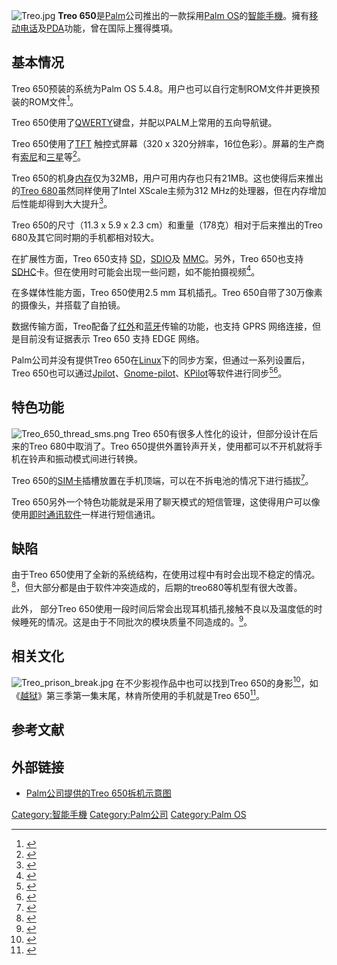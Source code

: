 {{Information appliance
| name         = Treo 650
| image        = Treo.svg
| manufacturer = [[Palm|Palm]]
| type         = [[智能手机|智能手机]]
| connectivity = [[GSM|GSM]] / [[GPRS|GPRS]] / [[EDGE|EDGE]], [[CDMA|CDMA]], [[蓝牙|蓝牙]], [[红外|红外]]
| lifespan     = 2004年11月起
| media        = [[MMC卡|MMC卡]], [[SD卡|SD卡]]
| os           = [[Palm_OS|Palm OS]] 5.4.8
| camera       = 30万像素
| input        = [[键盘|键盘]], [[触摸屏|触摸屏]]
| power        = [[电池|电池]]
| processor    = Intel PXA270
| display      = 2.5英寸 320x320像素 16位[[TFT|TFT]] 触控式[[液晶屏|液晶屏]]
| touchpad     = WM9712 AC'97 digitizer
}}
[[File:Treo.jpg|thumb]]
'''Treo 650'''是[[Palm|Palm]]公司推出的一款採用[[Palm_OS|Palm OS]]的[[智能手機|智能手機]]。擁有[[移动电话|移动电话]]及[[PDA|PDA]]功能，曾在国际上獲得獎項。

== 基本情况 ==
Treo 650预装的系统为Palm OS 5.4.8。用户也可以自行定制ROM文件并更换预装的ROM文件<ref>{{cite web |url=http://www.powerdigi.com/read/art777_0.html |title=回味经典 Palm Treo650刷机及应用 |accessdate=2008-03-22 |language=zh-hans |deadurl=yes |archiveurl=https://web.archive.org/web/20080329072408/http://www.powerdigi.com/read/art777_0.html |archivedate=2008-03-29 }}</ref>。

Treo 650使用了[[QWERTY|QWERTY]]键盘，并配以PALM上常用的五向导航键。

Treo 650使用了[[TFT|TFT]] 触控式屏幕（320 x 320分辨率，16位色彩）。屏幕的生产商有[[索尼|索尼]]和[[三星電子|三星]]等<ref>{{cite web |url=http://www.hi-pda.com/forum/viewthread.php?tid=399819 |title=图示PLAM650的LCD的品牌区分 |accessdate=2008-03-22 |date=2008-03-05 |publisher=Hi!PDA |language=zh-hans |archive-date=2008-03-07 |archive-url=https://web.archive.org/web/20080307010255/http://www.hi-pda.com/forum/viewthread.php?tid=399819 |dead-url=no }}</ref>。

Treo 650的机身[[内存|内存]]仅为32MB，用户可用内存也只有21MB。这也使得后来推出的[[Treo_680|Treo 680]]虽然同样使用了Intel XScale主频为312 MHz的处理器，但在内存增加后性能却得到大大提升<ref>{{cite web |url=http://mobile.163.com/07/0330/14/3ARCOOQA001117A5_4.html |title=Palm之王 Treo智能680/650对比评测 |accessdate=2008-03-22 |date=2007-03-30 |publisher=网易 |language=zh-hans |archive-url=https://web.archive.org/web/20190218052726/http://mobile.163.com/07/0330/14/3ARCOOQA001117A5_4.html |archive-date=2019-02-18 |dead-url=yes }}</ref>。

Treo 650的尺寸（11.3 x 5.9 x 2.3 cm）和重量（178克）相对于后来推出的Treo 680及其它同时期的手机都相对较大。

在扩展性方面，Treo 650支持 [[SD卡|SD]]，[[SDIO|SDIO]]及 [[MMC|MMC]]。另外，Treo 650也支持[[SDHC|SDHC]]卡。但在使用时可能会出现一些问题，如不能拍摄视频<ref>{{cite web |url=http://www.hi-pda.com/forum/viewthread.php?tid=399803 |title=TREO650使用SDHC卡的兄弟，你们的视频拍摄能正常使用吗？ |accessdate=2008-03-22 |date=2008-03-05 |publisher=Hi!PDA |language=zh-hans |archive-date=2008-03-07 |archive-url=https://web.archive.org/web/20080307010222/http://www.hi-pda.com/forum/viewthread.php?tid=399803 |dead-url=no }}</ref>。

在多媒体性能方面，Treo 650使用2.5 mm 耳机插孔。Treo 650自带了30万像素的摄像头，并搭载了自拍镜。

数据传输方面，Treo配备了[[红外|红外]]和[[蓝牙|蓝牙]]传输的功能，也支持 GPRS 网络连接，但是目前没有证据表示 Treo 650 支持 EDGE 网络。

Palm公司并没有提供Treo 650在[[Linux|Linux]]下的同步方案，但通过一系列设置后，Treo 650也可以通过[[Jpilot|Jpilot]]、[[Gnome-pilot|Gnome-pilot]]、[[KPilot|KPilot]]等软件进行同步<ref>{{cite web |url=http://elijah.pinoguin.com/blog/blog-view/article/sync-treo-650-on-ubuntu-linux.html |title=Sync Treo 650 on Ubuntu Linux |accessdate=2008-03-22 |date=2007-09-02 |language=en |deadurl=yes |archiveurl=https://web.archive.org/web/20071027095859/http://elijah.pinoguin.com/blog/blog-view/article/sync-treo-650-on-ubuntu-linux.html |archivedate=2007-10-27 }}</ref><ref>{{cite web |url=http://www.linuxjournal.com/node/8185/print |title=Syncing the Treo 650 with Bluetooth |accessdate=2005-03-24 |date=2007-09-02 |publisher=Linux Journal |language=en |archive-url=https://web.archive.org/web/20050324200943/http://www.linuxjournal.com/node/8185/print |archive-date=2005-03-24 |dead-url=yes }}</ref>。

== 特色功能 ==
[[File:Treo_650_thread_sms.png|thumb]]
Treo 650有很多人性化的设计，但部分设计在后来的Treo 680中取消了。Treo 650提供外置铃声开关，使用都可以不开机就将手机在铃声和振动模式间进行转换。

Treo 650的[[SIM卡|SIM卡]]插槽放置在手机顶端，可以在不拆电池的情况下进行插拔<ref>{{cite web |url=http://www.3533.com/news/2006/11/3/54393_1.htm |title=当新鲜遇上经典:Palm家族Treo 680对比Treo 650 |accessdate=2008-03-22 |date=2006-11-03 |publisher=3533手机世界 |language=zh-hans |archive-date=2016-03-04 |archive-url=https://web.archive.org/web/20160304132117/http://www.3533.com/news/2006/11/3/54393_1.htm |dead-url=no }}</ref>。

Treo 650另外一个特色功能就是采用了聊天模式的短信管理，这使得用户可以像使用[[即时通讯软件|即时通讯软件]]一样进行短信通讯。

== 缺陷 ==
由于Treo 650使用了全新的系统结构，在使用过程中有时会出现不稳定的情况。<ref>{{cite web |url=http://freetong.mysinamail.com/650_stable/650_stable.htm |title=四個免費軟件，打做一部最穩的 Treo650 |accessdate=2008-03-22 |date=2006-09-24 |language=zh-hant |deadurl=yes |archiveurl=https://web.archive.org/web/20080325221856/http://freetong.mysinamail.com/650_stable/650_stable.htm |archivedate=2008-03-25 }}</ref>，但大部分都是由于软件冲突造成的，后期的treo680等机型有很大改善。

此外， 部分Treo 650使用一段时间后常会出现耳机插孔接触不良以及温度低的时候睡死的情况。这是由于不同批次的模块质量不同造成的。<ref>{{cite web |url=http://www.hi-pda.com/forum/viewthread.php?tid=317721 |title=treo650耳机插座结构和故障简单维修一例 |accessdate=2008-03-22 |date=2006-07-14 |publisher=Hi!PDA |language=zh-hans |archive-date=2007-10-16 |archive-url=https://web.archive.org/web/20071016223604/http://hi-pda.com/forum/viewthread.php?tid=317721 |dead-url=no }}</ref>。

== 相关文化 ==
[[File:Treo_prison_break.jpg|thumb]]
在不少影视作品中也可以找到Treo 650的身影<ref> {{cite web |url=http://www.sh-tl.com/viewthread.php?tid=1516 |title=treo650影视剧踪迹寻觅帖 |accessdate=2008-03-22 |date=2007-07-16 |language=zh-hans }}{{dead link|date=2017年11月 |bot=InternetArchiveBot |fix-attempted=yes }}</ref>，如《[[越狱|越狱]]》第三季第一集末尾，林肯所使用的手机就是Treo 650<ref>{{cite web |url=http://www.ziki.com/fr/hiloyee/archives/4351948-lincontreo-650680?browse=single |title=Lincon的手机是Treo 650还是680 |accessdate=2008-03-22 |date=2007-09-13 |language=zh-hans }}{{Dead link|date=2018年8月 |bot=InternetArchiveBot |fix-attempted=yes }}</ref>。

== 参考文献 ==
<div class="references-small">
<references />
</div>

== 外部链接 ==
* {{en}}[https://web.archive.org/web/20090206095742/http://www.palm.com/us/support/contact/environment/disassem_inst_Treo650.pdf Palm公司提供的Treo 650拆机示意图]

{{Palm手機}}

[[Category:智能手機|Category:智能手機]]
[[Category:Palm公司|Category:Palm公司]]
[[Category:Palm_OS|Category:Palm OS]]